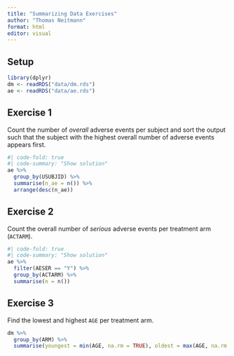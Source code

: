 ```yaml
---
title: "Summarizing Data Exercises"
author: "Thomas Neitmann"
format: html
editor: visual
---
```


## Setup

```r
library(dplyr)
dm <- readRDS("data/dm.rds")
ae <- readRDS("data/ae.rds")
```

## Exercise 1

Count the number of *overall* adverse events per subject and sort the output such that the subject with the highest overall number of adverse events appears first.

```r
#| code-fold: true
#| code-summary: "Show solution"
ae %>% 
  group_by(USUBJID) %>% 
  summarise(n_ae = n()) %>% 
  arrange(desc(n_ae))
```

## Exercise 2

Count the overall number of *serious* adverse events per treatment arm (`ACTARM`).

```r
#| code-fold: true
#| code-summary: "Show solution"
ae %>% 
  filter(AESER == "Y") %>% 
  group_by(ACTARM) %>% 
  summarise(n = n())
```

## Exercise 3

Find the lowest and highest `AGE` per treatment arm.

```r
dm %>% 
  group_by(ARM) %>% 
  summarise(youngest = min(AGE, na.rm = TRUE), oldest = max(AGE, na.rm = TRUE))
```

